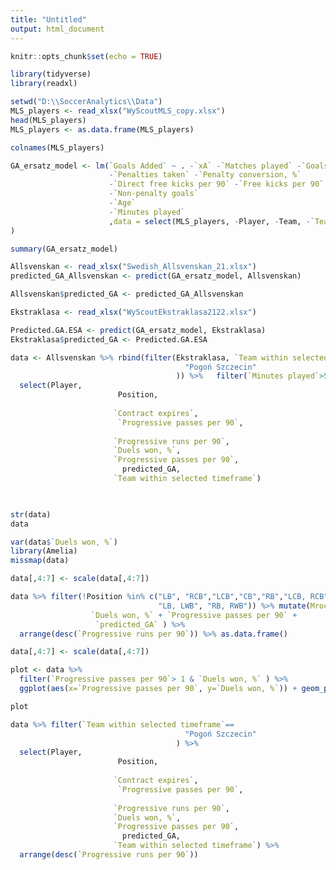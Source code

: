 ```yaml
---
title: "Untitled"
output: html_document
---
```


```r
knitr::opts_chunk$set(echo = TRUE)
```

```r

library(tidyverse)
library(readxl)

setwd("D:\\SoccerAnalytics\\Data")
MLS_players <- read_xlsx("WyScoutMLS_copy.xlsx")
head(MLS_players)
MLS_players <- as.data.frame(MLS_players)

colnames(MLS_players)

```

```r

GA_ersatz_model <- lm(`Goals Added` ~ . -`xA` -`Matches played` -`Goals` -`xG` -`Assists`
                      -`Penalties taken` -`Penalty conversion, %`
                      -`Direct free kicks per 90` -`Free kicks per 90` -`Goals per 90` 
                      -`Non-penalty goals`  
                      -`Age`
                      -`Minutes played`
                      ,data = select(MLS_players, -Player, -Team, -`Team within selected timeframe`,                                          -`Foot`, -`Height`, -`Weight`, -`Market value`, -`Passport country`, -`Birth country`, -`On loan`, -`Position`, -`Contract expires`)
)

summary(GA_ersatz_model)

```

```r

Allsvenskan <- read_xlsx("Swedish_Allsvenskan_21.xlsx")
predicted_GA_Allsvenskan <- predict(GA_ersatz_model, Allsvenskan)

Allsvenskan$predicted_GA <- predicted_GA_Allsvenskan

```

```r
Ekstraklasa <- read_xlsx("WyScoutEkstraklasa2122.xlsx")

Predicted.GA.ESA <- predict(GA_ersatz_model, Ekstraklasa)
Ekstraklasa$predicted_GA <- Predicted.GA.ESA
```

```r

data <- Allsvenskan %>% rbind(filter(Ekstraklasa, `Team within selected timeframe`==
                                       "Pogoń Szczecin"
                                     )) %>%   filter(`Minutes played`>500 & Age<=31) %>%
  select(Player,
                        Position,
                        
                       `Contract expires`,
                        `Progressive passes per 90`,
                     
                       `Progressive runs per 90`,
                       `Duels won, %`,
                       `Progressive passes per 90`,
                         predicted_GA, 
                       `Team within selected timeframe`) 

  

str(data)
data

```

```r

var(data$`Duels won, %`)
library(Amelia)
missmap(data)
```

```r


data[,4:7] <- scale(data[,4:7])

data %>% filter(!Position %in% c("LB", "RCB","LCB","CB","RB","LCB, RCB","RB, LB",
                                 "LB, LWB", "RB, RWB")) %>% mutate(Mroczek_Podpisuj = `Progressive runs per 90`+
                  `Duels won, %` + `Progressive passes per 90` +
                   `predicted_GA` ) %>%
  arrange(desc(`Progressive runs per 90`)) %>% as.data.frame()

```

```r

data[,4:7] <- scale(data[,4:7])

plot <- data %>% 
  filter(`Progressive passes per 90`> 1 & `Duels won, %` ) %>% 
  ggplot(aes(x=`Progressive passes per 90`, y=`Duels won, %`)) + geom_point() + geom_text(aes(label=Player), color="gray20", size=3.5, hjust="inward", vjust="inward", check_overlap = F) + theme_bw() 

plot

```




```r

data %>% filter(`Team within selected timeframe`==
                                       "Pogoń Szczecin"
                                     ) %>%   
  select(Player,
                        Position,
                        
                       `Contract expires`,
                        `Progressive passes per 90`,
                     
                       `Progressive runs per 90`,
                       `Duels won, %`,
                       `Progressive passes per 90`,
                         predicted_GA, 
                       `Team within selected timeframe`) %>%
  arrange(desc(`Progressive runs per 90`))


```


